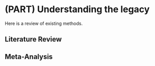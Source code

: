 # (PART) Understanding the legacy {-}

Here is a review of existing methods.

## Literature Review

## Meta-Analysis




